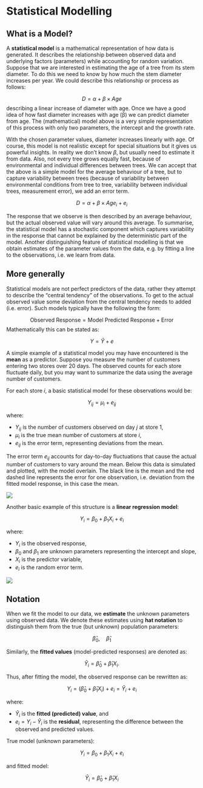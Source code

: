 
# Statistical Modelling {.unnumbered}

## What is a Model? 
A **statistical model** is a mathematical representation of how data is generated. It describes the relationship between observed data and underlying factors (parameters) while accounting for random variation.  Suppose that we are interested in estimating the age of a tree from its stem diameter. To do this we need to know by how much the stem diameter increases per year. We could describe this relationship or process as follows:

$$D = \alpha + \beta \times Age$$
describing a linear increase of diameter with age. Once we have a good idea of how fast diameter increases with age (β) we can predict diameter from age. The (mathematical) model above is a very simple representation of this process with only two parameters, the intercept and the growth rate.

With the chosen parameter values, diameter increases linearly with age. Of course, this model is not realistic except for special situations but it gives us powerful insights. In reality we don’t know $\beta$, but usually need to estimate it from data. Also, not every tree grows equally fast, because of environmental and individual differences between trees. We can accept that the above is a simple model for the average behaviour of a tree, but to capture variability between trees (because of variability between environmental conditions from tree to tree, variability between individual trees, measurement error), we add an error term.

$$D = \alpha + \beta \times Age_i + e_i$$

The response that we observe is then described by an average behaviour, but the actual observed value will vary around this average. To summarise, the statistical model has a stochastic component which captures variability in the response that cannot be explained by the deterministic part of the
model. Another distinguishing feature of statistical modelling is that we obtain estimates of the parameter values from the data, e.g. by fitting a line to the observations, i.e. we learn from data.

## More generally 

Statistical models are not perfect predictors of the data, rather they attempt to describe the "central tendency" of the observations. To get to the actual observed value some deviation from the central tendency needs to added (i.e. error). Such models typically have the following the form:

$$
\text{Observed Response} = \text{Model Predicted Response} + \text{Error}
$$
Mathematically this can be stated as: 


$$ Y = \hat{Y} + e$$ 

A simple example of a statistical model you may have encountered is the **mean** as a predictor. Suppose you measure the number of customers entering two stores over 20 days. The observed counts for each store fluctuate daily, but you may want to summarize the data using the average number of customers.  

For each store $i$, a basic statistical model for these observations would be:

$$
Y_{ij} = \mu_i + e_{ij}
$$

where:

- $Y_{ij}$ is the number of customers observed on day $j$ at store 1,
- $\mu_i$ is the true mean number of customers at store $i$,
- $e_{ij}$ is the error term, representing deviations from the mean.

The error term $e_{ij}$ accounts for day-to-day fluctuations that cause the actual number of customers to vary around the mean. Below this data is simulated and plotted, with the model overlain. The black line is the mean and the red dashed line represents the error for one observation, i.e. deviation from the fitted model response, in this case the mean. 

![](storedata2.png)


Another basic example of this structure is a **linear regression model**:

$$
Y_i = \beta_0 + \beta_1 X_i + e_i
$$

where:

- $Y_i$ is the observed response,
- $\beta_0$ and $\beta_1$ are unknown parameters representing the intercept and slope,
- $X_i$ is the predictor variable,
- $e_i$ is the random error term.

![](storedata3.png)

## Notation 

When we fit the model to our data, we **estimate** the unknown parameters using observed data. We denote these estimates using **hat notation** to distinguish them from the true (but unknown) population parameters:

$$
\hat{\beta}_0, \quad \hat{\beta}_1
$$

Similarly, the **fitted values** (model-predicted responses) are denoted as:

$$
\hat{Y}_i = \hat{\beta}_0 + \hat{\beta}_1 X_i.
$$

Thus, after fitting the model, the observed response can be rewritten as:

$$
Y_i = (\hat{\beta}_0 + \hat{\beta}_1 X_i) + e_i = \hat{Y}_i + e_i
$$

where:

- $\hat{Y}_i$ is the **fitted (predicted) value**, and
- $e_i = Y_i - \hat{Y}_i$ is the **residual**, representing the difference between the observed and predicted values.


True model (unknown parameters):

$$
Y_i = \beta_0 + \beta_1 X_i + e_i
$$

and fitted model: 

$$
\hat{Y}_i = \hat{\beta}_0 + \hat{\beta}_1 X_i
$$
